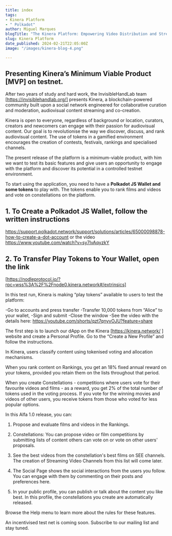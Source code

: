 ```yaml
---
title: index
tags:
- Kinera Platform
- " Polkadot"
author: Miguel Marques
blogTitle: "The Kinera Platform: Empowering Video Distribution and Streaming through Token Curation."
slug: Kinera Platform
date_published: 2024-02-21T22:05:00Z
image: "/images/kinera-blog-4.png"

---
```

## Presenting Kinera’s Minimum Viable Product [MVP] on testnet. 

After two years of study and hard work, the InvisibleHandLab team [https://invisiblehandlab.org/] presents Kinera, a blockchain-powered community built upon a social network engineered for collaborative curation and moderation, audiovisual content streaming and co-creation. 

Kinera is open to everyone, regardless of background or location, curators, creators and newcomers can engage with their passion for audiovisual content. Our goal is to revolutionise the way we discover, discuss, and rank audiovisual content. The use of tokens in a gamified environment encourages the creation of contests, festivals, rankings and specialised channels.

The present release of the platform is a minimum-viable product, with him we want to test its basic features and give users an opportunity to engage with the platform and discover its potential in a controlled testnet environment.

To start using the application, you need to have a <strong> Polkadot JS Wallet and some tokens </strong> to play with. The tokens enable you to rank films and videos and vote on constellations on the platform.

## 1. To Create a Polkadot JS Wallet, follow the written instructions 

https://support.polkadot.network/support/solutions/articles/65000098878-how-to-create-a-dot-account  or the video https://www.youtube.com/watch?v=sy7lvAqyzkY 

## 2. To Transfer Play Tokens to Your Wallet, open the link 

[https://nodleprotocol.io/?rpc=wss%3A%2F%2Fnode0.kinera.network#/extrinsics] 

In this test run, Kinera is making “play tokens” available to users to test the platform: 

-Go to accounts and press transfer
-Transfer 10,000 tokens from “Alice” to your wallet, 
-Sign and submit
-Close the window
-See the video with the details here:
https://youtube.com/shorts/qzt7qnyvOJU?feature=share 

The first step is to launch our dApp on the Kinera [https://kinera.network/ ] website and create a Personal  Profile. Go to the “Create a New Profile” and follow the instructions.

In Kinera, users classify content using tokenised voting and allocation mechanisms. 

When you rank content on Rankings, you get an 18% fixed annual reward on your tokens, provided you retain them on the lists throughout that period. 

When you create Constellations - competitions where users vote for their favourite videos and films - as a reward, you get 2% of the total number of tokens used in the voting process. If you vote for the winning movies and videos of other users, you receive tokens from those who voted for less popular options. 

In this Alfa 1.0 release, you can:

1. Propose and evaluate films and videos in the Rankings.

2. Constellations: You can propose video or film competitions by submitting lists of content others can vote on or vote on other users' proposals. 

3. See the best videos from the constellation's best films on SEE channels. The creation of Streaming Video Channels from this list will come later. 

4. The Social Page shows the social interactions from the users you follow. You can engage with them by commenting on their posts and preferences here. 

5. In your public profile, you can publish or talk about the content you like best. In this profile, the constellations you create are automatically released.

Browse the Help menu to learn more about the rules for these features.

An incentivised test net is coming soon. 
Subscribe to our mailing list and stay tuned.






